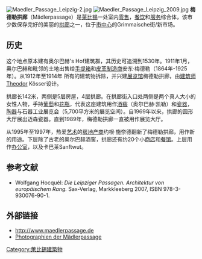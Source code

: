 [[File:Maedler_Passage_Leipzig-2.jpg|thumb]]
[[File:Maedler_Passage_Leipzig_2009.jpg|thumb]]
'''梅德勒拱廊'''（Mädlerpassage）是[[莱比锡|莱比锡]]一处室内[[零售|零售]]，[[餐饮|餐饮]]和[[服务|服务]]综合体，该市少数保存完好的美丽的[[拱廊|拱廊]]之一，位于[[市中心|市中心]]的Grimmaische街/新市场。
 
==历史==
这个地点原本建有奥尔巴赫's Hof建筑群，其历史可追溯到1530年。1911年1月，奥尔巴赫和毗邻的土地出售给[[手提箱|手提箱]]和[[皮革|皮革]][[制造商|制造商]]安东·梅德勒（1864年-1925年）。从1912年至1914年 所有的建筑物拆除，并兴建[[展览馆|展览馆]]梅德勒拱廊，由[[建筑师|建筑师]]Theodor Kösser设计。

拱廊长142米，两侧是5层房屋，4层拱廊。在拱廊街入口处两侧是两个真人大小的女性人物，手持[[葡萄|葡萄]]和[[花瓶|花瓶]]，代表这座建筑用作[[酒窖|酒窖]]（奥尔巴赫·凯勒）和[[瓷器|瓷器]]，[[陶器|陶器]]与石器工业展览会（5,700平方米的展览空间）。自1969年以来，拱廊的圆形大厅展出迈森瓷器。直到1989年，梅德勒拱廊一直被用作展览大厅。 

从1995年至1997年，热爱[[艺术|艺术]]的[[房地产商|房地产商]]约根·施奈德翻新了梅德勒拱廊，用作新的用途。下层除了古老的奥尔巴赫酒窖，拱廊还有约20个小[[商店|商店]]和[[餐馆|餐馆]]。上层用作[[办公室|办公室]]，以及卡巴莱Sanftwut。

== 参考文献 ==
* Wolfgang Hocquél: ''Die Leipziger Passagen. Architektur von europäischem Rang.'' Sax-Verlag, Markkleeberg 2007, ISBN 978-3-930076-90-1.

== 外部链接 ==
{{Commonscat|Mädlerpassage}}
* http://www.maedlerpassage.de {{Wayback|url=http://www.maedlerpassage.de/ |date=20190920234321 }}
* [http://leipzigbilder.de/index.php/galerien-anzeigen.html?func=viewcategory&catid=22 Photographien der Mädlerpassage] {{Wayback|url=http://leipzigbilder.de/index.php/galerien-anzeigen.html?func=viewcategory&catid=22 |date=20101205003443 }}

[[Category:萊比錫建築物|Category:萊比錫建築物]]